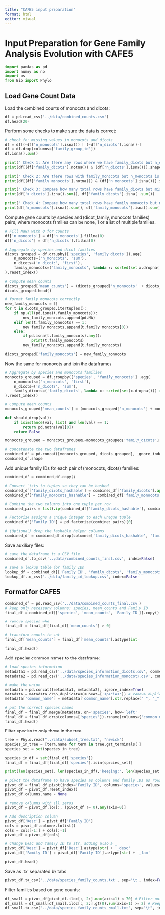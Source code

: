 ---
title: "CAFE5 input preparation"
format: html
editor: visual
---

# Input Preparation for Gene Family Analysis Evolution with CAFE5


```{python}
import pandas as pd
import numpy as np 
import os
from Bio import Phylo
```

## Load Gene Count Data

Load the combined counts of monocots and dicots:
```{python}
df = pd.read_csv('../data/combined_counts.csv')
df.head(20)
```

Perform some checks to make sure the data is correct:
```{python}
# check for missing values in monocots and dicots
df = df[(~df['n_monocots'].isna()) | (~df['n_dicots'].isna())]
df = df.drop(columns=['family_group_id'])
df.isna().sum()
```

```{python}
print(" Check 1: Are there any rows where we have family_dicots but n_dicots is NaN?")
print(df[(df['family_dicots'].notna()) & (df['n_dicots'].isna())].shape)

print(" Check 2: Are there rows with family_monocots but n_monocots is NaN?")
print(df[(df['family_monocots'].notna()) & (df['n_monocots'].isna())].shape)

print(" Check 3: Compare how many total rows have family_dicots but missing n_dicots")
print(df['n_dicots'].isna().sum(), df['family_dicots'].isna().sum())

print(" Check 4: Compare how many total rows have family_monocots but missing n_monocots")
print(df['n_monocots'].isna().sum(), df['family_monocots'].isna().sum())
```

Compute gene counts by species and (dicot_family, monocots families) pairs, where monocots families can be none, 1 or a list of multiple families.

```{python}
# Fill NaNs with 0 for counts
df['n_monocots'] = df['n_monocots'].fillna(0)
df['n_dicots'] = df['n_dicots'].fillna(0)

# Aggregate by species and dicot families
dicots_grouped = df.groupby(['species', 'family_dicots']).agg(
    n_monocots=('n_monocots', 'sum'),
    n_dicots=('n_dicots', 'first'),
    family_monocots=('family_monocots', lambda x: sorted(set(x.dropna())) if x.notna().any() else pd.NA)
).reset_index()

# Compute mean counts
dicots_grouped['mean_counts'] = (dicots_grouped['n_monocots'] + dicots_grouped['n_dicots']) / 2
dicots_grouped.head()
```

```{python}
# format family_monocots correctly
new_family_monocots = []
for t in dicots_grouped.itertuples():
    if np.all(pd.isna(t.family_monocots)):
        new_family_monocots.append(pd.NA)
    elif len(t.family_monocots) == 1:
        new_family_monocots.append(t.family_monocots[0])
    else:
        if pd.isna(t.family_monocots).any():
            print(t.family_monocots)
        new_family_monocots.append(t.family_monocots)

dicots_grouped['family_monocots'] = new_family_monocots
```

Now the same for monocots and join the dataframes

```{python}
# Aggregate by species and monocots families
monocots_grouped = df.groupby(['species', 'family_monocots']).agg(
    n_monocots=('n_monocots', 'first'),
    n_dicots=('n_dicots', 'sum'),
    family_dicots=('family_dicots', lambda x: sorted(set(x.dropna())) if x.notna().any() else pd.NA)
).reset_index()

# Compute mean counts
monocots_grouped['mean_counts'] = (monocots_grouped['n_monocots'] + monocots_grouped['n_dicots']) / 2

def should_drop(val):
    if isinstance(val, list) and len(val) == 1:
        return pd.notna(val[0])
    return False

monocots_grouped = monocots_grouped[~monocots_grouped['family_dicots'].apply(should_drop)]

# concatenate the two dataframes
combined_df = pd.concat([monocots_grouped, dicots_grouped], ignore_index=True)
combined_df.shape
```

Add unique family IDs for each pair of (monocots, dicots) families:

```{python}
combined_df = combined_df.copy()

# Convert lists to tuples so they can be hashed
combined_df['family_dicots_hashable'] = combined_df['family_dicots'].apply(lambda x: tuple(x) if isinstance(x, list) else x)
combined_df['family_monocots_hashable'] = combined_df['family_monocots'].apply(lambda x: tuple(x) if isinstance(x, list) else x)

# Combine the two columns into one tuple per row
combined_pairs = list(zip(combined_df['family_dicots_hashable'], combined_df['family_monocots_hashable']))

# Factorize assigns a unique integer to each unique tuple
combined_df['Family ID'] = pd.factorize(combined_pairs)[0]

# (Optional) drop the hashable helper columns
combined_df = combined_df.drop(columns=['family_dicots_hashable', 'family_monocots_hashable'])
```

Save auxiliary files:
```{python}
# save the dataframe to a CSV file
combined_df.to_csv('../data/combined_counts_final.csv', index=False)

# save a lookup table for family IDs
lookup_df = combined_df[['Family ID', 'family_dicots', 'family_monocots']]
lookup_df.to_csv('../data/family_id_lookup.csv', index=False)
```

## Format for CAFE5

```{python}
combined_df = pd.read_csv('../data/combined_counts_final.csv')
# keep only necessary columns: species, mean_counts and Family ID
final_df = combined_df[['species', 'mean_counts', 'Family ID']].copy()

# remove species whe
final_df = final_df[final_df['mean_counts'] > 0]

# transform counts to int
final_df['mean_counts'] = final_df['mean_counts'].astype(int)

final_df.head()
```

Add species common names to the dataframe:
```{python}

# load species information
metadata1 = pd.read_csv('../data/species_information_dicots.csv', comment='#', sep='\t')[['species', 'common_name']]
metadata2 = pd.read_csv('../data/species_information_monocots.csv', comment='#', sep='\t')[['species', 'common_name']]

# make the union
metadata = pd.concat([metadata1, metadata2], ignore_index=True)
metadata = metadata.drop_duplicates(subset=['species']) # remove duplicates
metadata['common_name'] = metadata['common_name'].str.replace(" ", "_") # replace spaces with underscores

# put the correct species names 
final_df = final_df.merge(metadata, on='species', how='left')
final_df = final_df.drop(columns=['species']).rename(columns={'common_name': 'species'})
final_df.head()
```


Filter species to only those in the tree

```{python}
tree = Phylo.read("../data/subset_tree.txt", "newick")
species_in_tree = [term.name for term in tree.get_terminals()]
species_set = set(species_in_tree)

species_in_df = set(final_df['species'])
final_df = final_df[final_df['species'].isin(species_set)]

print(len(species_set), len(species_in_df),'keeping:', len(species_set.intersection(species_in_df)))
```


```{python}
# pivot the dataframe to have species as columns and family IDs as rows
pivot_df = final_df.pivot(index='Family ID', columns='species', values='mean_counts').fillna(0).astype('Int64')
pivot_df = pivot_df.reset_index()
pivot_df.columns.name = None

# remove columns with all zeros
pivot_df = pivot_df.loc[:, (pivot_df != 0).any(axis=0)] 

# Add description column
pivot_df['Desc'] = pivot_df['Family ID']
cols = pivot_df.columns.tolist()
cols = cols[-1:] + cols[:-1]
pivot_df = pivot_df[cols]

# change Desc and family ID to str, adding also a _
pivot_df['Desc'] = pivot_df['Desc'].astype(str) + '_desc'
pivot_df['Family ID'] = pivot_df['Family ID'].astype(str) + '_fam'

pivot_df.head()
```

Save as .txt separated by tabs
```{python}
pivot_df.to_csv('../data/species_family_counts.txt', sep='\t', index=False)
```

Filter families based on gene counts:

```{python}
df_small = pivot_df[pivot_df.iloc[:, 2:].max(axis=1) < 70] # Filter out families where any species has ≥100 genes
df_small = df_small[df_small.iloc[:, 2:].gt(0).sum(axis=1) >= 2] # Keep only families with gene counts in ≥2 species
df_small.to_csv("../data/species_family_counts_small.txt", sep="\t", index=False)
```

